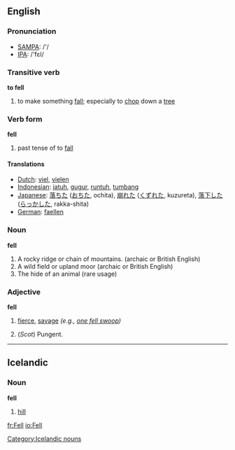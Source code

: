==English==

{{rank|mean|manner|following|386|fell|different|care|war}}

=== Pronunciation ===
*[[w:SAMPA|SAMPA]]: /'/
*[[w:IPA|IPA]]: /'fεl/

===Transitive verb===
'''to fell'''
# to make something [[fall]]; especially to [[chop]] down a [[tree]]

===Verb form===
'''fell'''

# past tense of to [[fall]]

==== Translations ====

*[[Dutch]]: [[viel]], [[vielen]]
*[[Indonesian]]: [[jatuh]], [[gugur]], [[runtuh]], [[tumbang]]
*[[Japanese]]: [[落ちた]] ([[おちた]], ochita), [[崩れた]] ([[くずれた]], kuzureta), [[落下]]した ([[らっか]]した, rakka-shita)
*[[German]]: [[faellen]]

=== Noun ===
'''fell'''

# A rocky ridge or chain of mountains.  (archaic or British English)
# A wild field or upland moor (archaic or British English)
# The hide of an animal (rare usage)

===Adjective===
'''fell'''
# {{archaic}} [[fierce]], [[savage]] ''(e.g., [[one fell swoop]])''
# (''Scot'') Pungent.

----

== Icelandic ==

=== Noun ===

'''fell''' {{n}}

# [[hill]]

[[Category:Icelandic nouns]]

[[fr:Fell]]
[[io:Fell]]